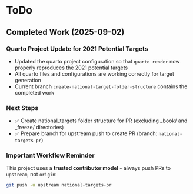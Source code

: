 # ToDo

## Completed Work (2025-09-02)

### Quarto Project Update for 2021 Potential Targets
- Updated the quarto project configuration so that `quarto render` now properly reproduces the 2021 potential targets
- All quarto files and configurations are working correctly for target generation
- Current branch `create-national-target-folder-structure` contains the completed work

### Next Steps
- ✅ Create national_targets folder structure for PR (excluding _book/ and _freeze/ directories)
- ✅ Prepare branch for upstream push to create PR (branch: `national-targets-pr`)

### Important Workflow Reminder
This project uses a **trusted contributor model** - always push PRs to `upstream`, not `origin`:
```bash
git push -u upstream national-targets-pr
```

